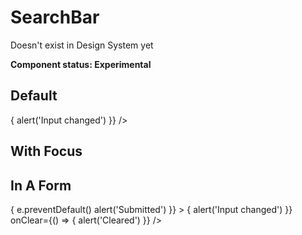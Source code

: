 
<Meta title="UI/SearchBar" component={SearchBar} />

# SearchBar

Doesn't exist in Design System yet

**Component status: Experimental**

## Default

<Preview>
  <Story name="Default">
    <SearchBar
      placeholder="Enter the search text"
      onChange={() => {
        alert('Input changed')
      }}
    />
  </Story>
</Preview>

## With Focus

<Preview>
  <Story name="With Focus">
    <SearchBar placeholder="This will focus automatically" autoFocus />
  </Story>
</Preview>

## In A Form

<Preview>
  <Story name="In A Form">
    <form
      onSubmit={(e) => {
        e.preventDefault()
        alert('Submitted')
      }}
    >
      <SearchBar
        placeholder="Enter the search text"
        onChange={() => {
          alert('Input changed')
        }}
        onClear={() => {
          alert('Cleared')
        }}
      />
    </form>
  </Story>
</Preview>
